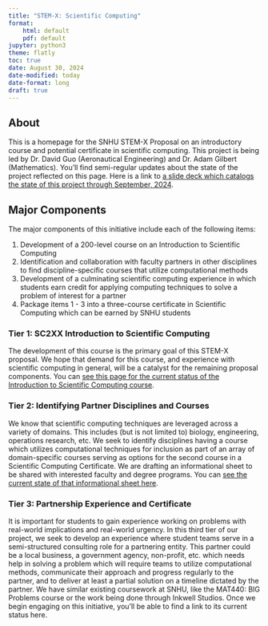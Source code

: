 ```yaml
---
title: "STEM-X: Scientific Computing"
format: 
    html: default
    pdf: default
jupyter: python3
theme: flatly
toc: true
date: August 30, 2024
date-modified: today
date-format: long
draft: true
---
```


## About

This is a homepage for the SNHU STEM-X Proposal on an introductory course and potential certificate in scientific computing. This project is being led by Dr. David Guo (Aeronautical Engineering) and Dr. Adam Gilbert (Mathematics). You'll find semi-regular updates about the state of the project reflected on this page. Here is a link to [a slide deck which catalogs the state of this project through September, 2024](https://agmath.github.io/ScientificComputingCourse/Fall24_CheckInSlides.html).
 
## Major Components

The major components of this initiative include each of the following items:

1. Development of a 200-level course on an Introduction to Scientific Computing
2. Identification and collaboration with faculty partners in other disciplines to find discipline-specific courses that utilize computational methods
3. Development of a culminating scientific computing experience in which students earn credit for applying computing techniques to solve a problem of interest for a partner
4. Package items 1 - 3 into a three-course certificate in Scientific Computing which can be earned by SNHU students

### Tier 1: SC2XX Introduction to Scientific Computing

The development of this course is the primary goal of this STEM-X proposal. We hope that demand for this course, and experience with scientific computing in general, will be a catalyst for the remaining proposal components. You can [see this page for the current status of the Introduction to Scientific Computing course](https://agmath.github.io/ScientificComputingCourse/IntroSciComputing.html).

### Tier 2: Identifying Partner Disciplines and Courses

We know that scientific computing techniques are leveraged across a variety of domains. This includes (but is not limited to) biology, engineering, operations research, etc. We seek to identify disciplines having a course which utilizes computational techniques for inclusion as part of an array of domain-specific courses serving as options for the second course in a Scientific Computing Certificate. We are drafting an informational sheet to be shared with interested faculty and degree programs. You can [see the current state of that informational sheet here](https://agmath.github.io/ScientificComputingCourse/information_sheet.html).

### Tier 3: Partnership Experience and Certificate

It is important for students to gain experience working on problems with real-world implications and real-world urgency. In this third tier of our project, we seek to develop an experience where student teams serve in a semi-structured consulting role for a partnering entity. This partner could be a local business, a government agency, non-profit, etc. which needs help in solving a problem which will require teams to utilize computational methods, communicate their approach and progress regularly to the partner, and to deliver at least a partial solution on a timeline dictated by the partner. We have similar existing coursework at SNHU, like the MAT440: BIG Problems course or the work being done through Inkwell Studios. Once we begin engaging on this initiative, you'll be able to find a link to its current status here.